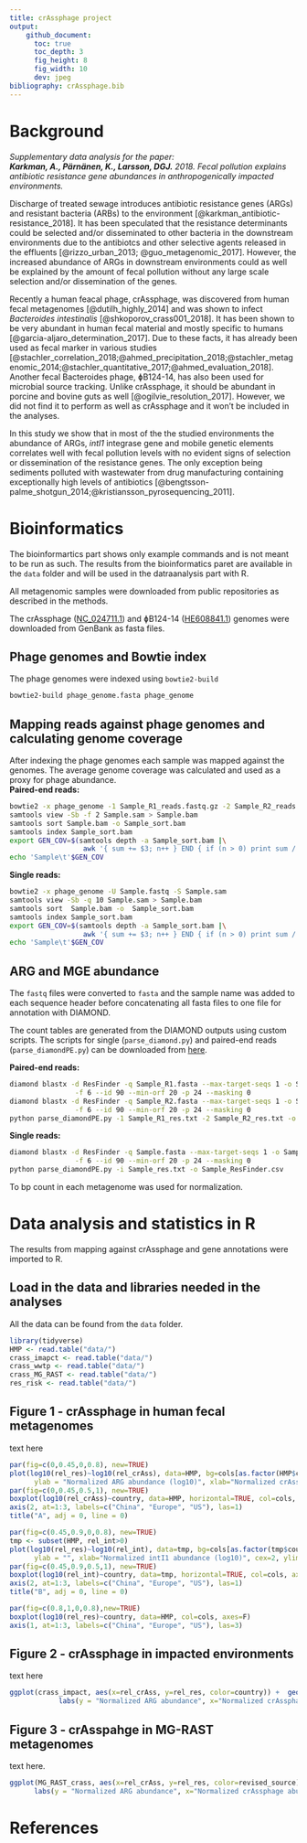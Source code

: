 ```yaml
---
title: crAssphage project
output: 
    github_document:
      toc: true
      toc_depth: 3
      fig_height: 8
      fig_width: 10
      dev: jpeg
bibliography: crAssphage.bib
---
```



# Background
_Supplementary data analysis for the paper:_  
_**Karkman, A., Pärnänen, K., Larsson, DGJ.** 2018._
_Fecal pollution explains antibiotic resistance gene abundances in anthropogenically impacted environments._

Discharge of treated sewage introduces antibiotic resistance genes (ARGs) and resistant bacteria (ARBs) to the environment [@karkman_antibiotic-resistance_2018]. It has been speculated that the resistance determinants could be selected and/or disseminated to other bacteria in the downstream environments due to the antibiotcs and other selective agents released in the effluents [@rizzo_urban_2013; @guo_metagenomic_2017]. However, the increased abundance of ARGs in downstream environments could as well be explained by the amount of fecal pollution without any large scale selection and/or dissemination of the genes.  

Recently a human feacal phage, crAssphage, was discovered from human fecal metagenomes [@dutilh_highly_2014] and was shown to infect _Bacteroides intestinalis_ [@shkoporov_crass001_2018]. It has been shown to be very abundant in human fecal material and mostly specific to humans [@garcia-aljaro_determination_2017]. Due to these facts, it has already been used as fecal marker in various studies [@stachler_correlation_2018;@ahmed_precipitation_2018;@stachler_metagenomic_2014;@stachler_quantitative_2017;@ahmed_evaluation_2018]. Another fecal Bacteroides phage, ɸB124-14, has also been used for microbial source tracking. Unlike crAssphage, it should be abundant in porcine and bovine guts as well [@ogilvie_resolution_2017]. However, we did not find it to perform as well as crAssphage and it won't be included in the analyses. 

In this study we show that in most of the the studied environments the abundance of ARGs, *intI1* integrase gene and mobile genetic elements correlates well with fecal pollution levels with no evident signs of selection or dissemination of the resistance genes. The only exception being sediments polluted with wastewater from drug manufacturing containing exceptionally high levels of antibiotics [@bengtsson-palme_shotgun_2014;@kristiansson_pyrosequencing_2011].


# Bioinformatics
The bioinformartics part shows only example commands and is not meant to be run as such. The results from the bioinformatics paret are available in the `data` folder and will be used in the datraanalysis part with R.  

All metagenomic samples were downloaded from public repositories as described in the methods. 

The crAssphage ([NC_024711.1](https://www.ncbi.nlm.nih.gov/nuccore/NC_024711.1)) and ɸB124-14 ([HE608841.1](https://www.ncbi.nlm.nih.gov/nuccore/HE608841.1)) genomes were downloaded from
GenBank as fasta files. 

## Phage genomes and Bowtie index
The phage genomes were indexed using `bowtie2-build`
```bash
bowtie2-build phage_genome.fasta phage_genome
```
## Mapping reads against phage genomes and calculating genome coverage
After indexing the phage genomes each sample was mapped against the genomes. The average genome coverage was calculated and used as a proxy for phage abundance.  
__Paired-end reads:__
```bash
bowtie2 -x phage_genome -1 Sample_R1_reads.fastq.gz -2 Sample_R2_reads.fastq.gz -S Sample.sam
samtools view -Sb -f 2 Sample.sam > Sample.bam
samtools sort Sample.bam -o Sample_sort.bam
samtools index Sample_sort.bam
export GEN_COV=$(samtools depth -a Sample_sort.bam |\
                  awk '{ sum += $3; n++ } END { if (n > 0) print sum / n; }')
echo 'Sample\t'$GEN_COV
```
__Single reads:__
```bash
bowtie2 -x phage_genome -U Sample.fastq -S Sample.sam
samtools view -Sb -q 10 Sample.sam > Sample.bam
samtools sort  Sample.bam -o  Sample_sort.bam
samtools index Sample_sort.bam
export GEN_COV=$(samtools depth -a Sample_sort.bam |\
                  awk '{ sum += $3; n++ } END { if (n > 0) print sum / n; }')
echo 'Sample\t'$GEN_COV 
```

## ARG and MGE abundance
The `fastq` files were converted to `fasta` and the sample name was added to each sequence header before concatenating all fasta files to one file for annotation with DIAMOND.  

The count tables are generated from the DIAMOND outputs using custom scripts. The scripts for single (`parse_diamond.py`) and paired-end reads (`parse_diamondPE.py`)  can be downloaded from [here](https://github.com/karkman/parse_diamond).

__Paired-end reads:__
```bash
diamond blastx -d ResFinder -q Sample_R1.fasta --max-target-seqs 1 -o Sample_R1_res.txt \
                -f 6 --id 90 --min-orf 20 -p 24 --masking 0
diamond blastx -d ResFinder -q Sample_R2.fasta --max-target-seqs 1 -o Sample_R2_res.txt \
                -f 6 --id 90 --min-orf 20 -p 24 --masking 0
python parse_diamondPE.py -1 Sample_R1_res.txt -2 Sample_R2_res.txt -o Sample_ResFinder.csv
```

__Single reads:__
```bash
diamond blastx -d ResFinder -q Sample.fasta --max-target-seqs 1 -o Sample_res.txt \
                -f 6 --id 90 --min-orf 20 -p 24 --masking 0
python parse_diamondPE.py -i Sample_res.txt -o Sample_ResFinder.csv
```

To bp count in each metagenome was used for normalization. 

# Data analysis and statistics in R
The results from mapping against crAssphage and gene annotations were imported to R. 

## Load in the data and libraries needed in the analyses
All the data can be found from the `data` folder.
```r
library(tidyverse)
HMP <- read.table("data/")
crass_imapct <- read.table("data/")
crass_wwtp <- read.table("data/")
crass_MG_RAST <- read.table("data/")
res_risk <- read.table("data/")
```
## Figure 1 - crAssphage in human fecal metagenomes 
text here
```r
par(fig=c(0,0.45,0,0.8), new=TRUE)
plot(log10(rel_res)~log10(rel_crAss), data=HMP, bg=cols[as.factor(HMP$country)], pch=21,
      ylab = "Normalized ARG abundance (log10)", xlab="Normalized crAssphage abundance (log10)", cex=2, ylim=c(2.5, 4.5))
par(fig=c(0,0.45,0.5,1), new=TRUE)
boxplot(log10(rel_crAss)~country, data=HMP, horizontal=TRUE, col=cols, axes=F)
axis(2, at=1:3, labels=c("China", "Europe", "US"), las=1)
title("A", adj = 0, line = 0)

par(fig=c(0.45,0.9,0,0.8), new=TRUE)
tmp <- subset(HMP, rel_int>0)
plot(log10(rel_res)~log10(rel_int), data=tmp, bg=cols[as.factor(tmp$country)], pch=21,
      ylab = "", xlab="Normalized intI1 abundance (log10)", cex=2, ylim=c(2.5, 4.5))
par(fig=c(0.45,0.9,0.5,1), new=TRUE)
boxplot(log10(rel_int)~country, data=tmp, horizontal=TRUE, col=cols, axes=F)
axis(2, at=1:3, labels=c("China", "Europe", "US"), las=1)
title("B", adj = 0, line = 0)

par(fig=c(0.8,1,0,0.8),new=TRUE)
boxplot(log10(rel_res)~country, data=HMP, col=cols, axes=F)
axis(1, at=1:3, labels=c("China", "Europe", "US"), las=3)
```

## Figure 2 - crAssphage in impacted environments
text here
```r
ggplot(crass_impact, aes(x=rel_crAss, y=rel_res, color=country)) +  geom_smooth(method="lm") + geom_point(aes(shape=crAss_detection), size=5) + scale_x_log10() + scale_y_log10() + theme_classic() +
            labs(y = "Normalized ARG abundance", x="Normalized crAssphage abundance", color="Study", shape="crAssphage detection") + scale_colour_manual(values=cols)
```

## Figure 3 - crAsspahge in MG-RAST metagenomes
text here.
```r
ggplot(MG_RAST_crass, aes(x=rel_crAss, y=rel_res, color=revised_source)) + geom_point(size=5) + scale_x_log10() + scale_y_log10() + geom_smooth(method="lm") + theme_classic() +
      labs(y = "Normalized ARG abundance", x="Normalized crAssphage abundance", color = "Revised source") + scale_colour_manual(values=cols)
```

# References